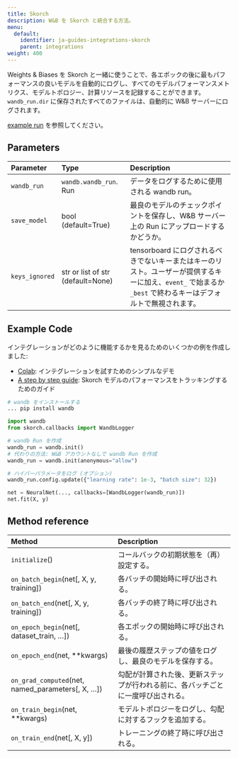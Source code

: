 ---
title: Skorch
description: W&B を Skorch と統合する方法。
menu:
  default:
    identifier: ja-guides-integrations-skorch
    parent: integrations
weight: 400
---

Weights & Biases を Skorch と一緒に使うことで、各エポックの後に最もパフォーマンスの良いモデルを自動的にログし、すべてのモデルパフォーマンスメトリクス、モデルトポロジー、計算リソースを記録することができます。`wandb_run.dir` に保存されたすべてのファイルは、自動的に W&B サーバーにログされます。

[example run](https://app.wandb.ai/borisd13/skorch/runs/s20or4ct?workspace=user-borisd13) を参照してください。

## Parameters

| Parameter | Type | Description |
| :--- | :--- | :--- |
| `wandb_run` | `wandb.wandb_run`. Run | データをログするために使用される wandb run。 |
|`save_model` | bool (default=True)| 最良のモデルのチェックポイントを保存し、W&B サーバー上の Run にアップロードするかどうか。|
|`keys_ignored`| str or list of str (default=None) | tensorboard にログされるべきでないキーまたはキーのリスト。ユーザーが提供するキーに加え、`event_` で始まるか `_best` で終わるキーはデフォルトで無視されます。|

## Example Code

インテグレーションがどのように機能するかを見るためのいくつかの例を作成しました:

* [Colab](https://colab.research.google.com/drive/1Bo8SqN1wNPMKv5Bn9NjwGecBxzFlaNZn?usp=sharing): インテグレーションを試すためのシンプルなデモ
* [A step by step guide](https://app.wandb.ai/cayush/uncategorized/reports/Automate-Kaggle-model-training-with-Skorch-and-W%26B--Vmlldzo4NTQ1NQ): Skorch モデルのパフォーマンスをトラッキングするためのガイド

```python
# wandb をインストールする
... pip install wandb

import wandb
from skorch.callbacks import WandbLogger

# wandb Run を作成
wandb_run = wandb.init()
# 代わりの方法: W&B アカウントなしで wandb Run を作成
wandb_run = wandb.init(anonymous="allow")

# ハイパーパラメータをログ (オプション)
wandb_run.config.update({"learning rate": 1e-3, "batch size": 32})

net = NeuralNet(..., callbacks=[WandbLogger(wandb_run)])
net.fit(X, y)
```

## Method reference

| Method | Description |
| :--- | :--- |
| `initialize`\(\) | コールバックの初期状態を（再）設定する。 |
| `on_batch_begin`\(net\[, X, y, training\]\) | 各バッチの開始時に呼び出される。 |
| `on_batch_end`\(net\[, X, y, training\]\) | 各バッチの終了時に呼び出される。 |
| `on_epoch_begin`\(net\[, dataset_train, …\]\) | 各エポックの開始時に呼び出される。 |
| `on_epoch_end`\(net, \*\*kwargs\) | 最後の履歴ステップの値をログし、最良のモデルを保存する。 |
| `on_grad_computed`\(net, named_parameters\[, X, …\]\) | 勾配が計算された後、更新ステップが行われる前に、各バッチごとに一度呼び出される。 |
| `on_train_begin`\(net, \*\*kwargs\) | モデルトポロジーをログし、勾配に対するフックを追加する。 |
| `on_train_end`\(net\[, X, y\]\) | トレーニングの終了時に呼び出される。 |